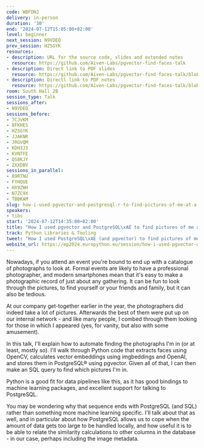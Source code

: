 ```yaml
---
code: WBFDNJ
delivery: in-person
duration: '30'
end: '2024-07-12T15:05:00+02:00'
level: beginner
next_session: N9VDEQ
prev_session: HZSGYK
resources:
- description: URL for the source code, slides and extended notes
  resource: https://github.com/Aiven-Labs/pgvector-find-faces-talk
- description: Direct link to PDF slides
  resource: https://github.com/Aiven-Labs/pgvector-find-faces-talk/blob/main/slides/slides-16x9.pdf
- description: Directl link to PDF notes
  resource: https://github.com/Aiven-Labs/pgvector-find-faces-talk/blob/main/slides/notes.pdf
room: South Hall 2B
session_type: Talk
sessions_after:
- N9VDEQ
sessions_before:
- 7CJVKM
- 8FKHES
- HZSGYK
- JJAKNR
- JRGVQM
- KDH3J3
- KVNTFE
- QS8KJY
- ZXXDBV
sessions_in_parallel:
- 89RTNU
- FYHQUE
- HX9ZWH
- N7ZC9X
- TBBKAM
slug: how-i-used-pgvector-and-postgresql-r-to-find-pictures-of-me-at-a-party
speakers:
- tibs
start: '2024-07-12T14:35:00+02:00'
title: "How I used pgvector and PostgreSQL\xAE to find pictures of me at a party"
track: Python Libraries & Tooling
tweet: "How I used PostgreSQL\xAE (and pgvector) to find pictures of me at a party"
website_url: https://ep2024.europython.eu/session/how-i-used-pgvector-and-postgresql-r-to-find-pictures-of-me-at-a-party
---
```


Nowadays, if you attend an event you're bound to end up with a catalogue of photographs to look at. Formal events are likely to have a professional photographer, and modern smartphones mean that it's easy to make a photographic record of just about any gathering. It can be fun to look through the pictures, to find yourself or your friends and family, but it can also be tedious.

At our company get-together earlier in the year, the photographers did indeed take a lot of pictures. Afterwards the best of them were put up on our internal network - and like many people, I combed through them looking for those in which I appeared (yes, for vanity, but also with some amusement).

In this talk, I'll explain how to automate finding the photographs I'm in (or at least, mostly so). I'll walk through Python code that extracts faces using OpenCV, calculates vector embeddings using imgbeddings and OpenAI, and stores them in PostgreSQL® using pgvector. Given all of that, I can then make an SQL query to find which pictures I'm in.

Python is a good fit for data pipelines like this, as it has good bindings to machine learning packages, and excellent support for talking to PostgreSQL.

You may be wondering why that sequence ends with PostgreSQL (and SQL) rather than something more machine learning specific. I'll talk about that as well, and in particular about how PostgreSQL allows us to cope when the amount of data gets too large to be handled locally, and how useful it is to be able to relate the similarity calculations to other columns in the database - in our case, perhaps including the image metadata.
